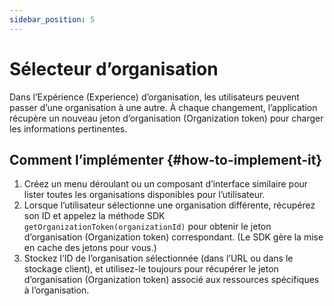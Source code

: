 ```yaml
---
sidebar_position: 5
---
```


# Sélecteur d’organisation

Dans l’Expérience (Experience) d’organisation, les utilisateurs peuvent passer d’une organisation à une autre. À chaque changement, l’application récupère un nouveau jeton d’organisation (Organization token) pour charger les informations pertinentes.

## Comment l’implémenter \{#how-to-implement-it}

1. Créez un menu déroulant ou un composant d’interface similaire pour lister toutes les organisations disponibles pour l’utilisateur.
2. Lorsque l’utilisateur sélectionne une organisation différente, récupérez son ID et appelez la méthode SDK `getOrganizationToken(organizationId)` pour obtenir le jeton d’organisation (Organization token) correspondant. (Le SDK gère la mise en cache des jetons pour vous.)
3. Stockez l’ID de l’organisation sélectionnée (dans l’URL ou dans le stockage client), et utilisez-le toujours pour récupérer le jeton d’organisation (Organization token) associé aux ressources spécifiques à l’organisation.
